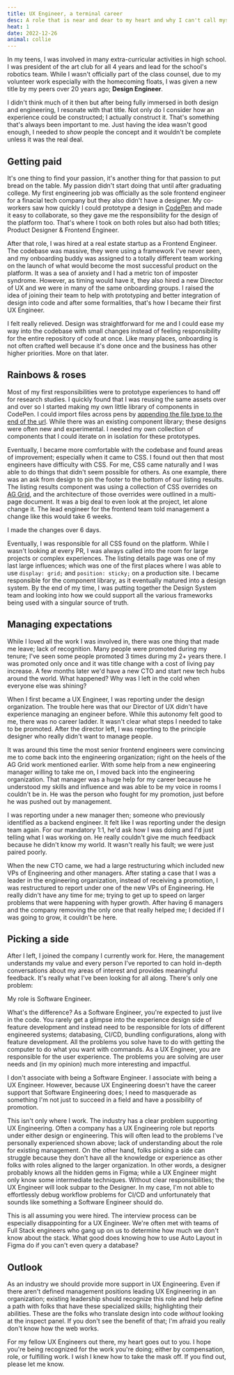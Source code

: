 ```yaml
---
title: UX Engineer, a terminal career
desc: A role that is near and dear to my heart and why I can't call myself one.
heat: 1
date: 2022-12-26
animal: collie
---
```


In my teens, I was involved in many extra-curricular activities in high school. I was president of the art club for all 4 years and lead for the school's robotics team. While I wasn't officially part of the class counsel, due to my volunteer work especially with the homecoming floats, I was given a new title by my peers over 20 years ago; **Design Engineer**.

I didn't think much of it then but after being fully immersed in both design and engineering, I resonate with that title. Not only do I consider how an experience could be constructed; I actually construct it. That's something that's always been important to me. Just having the idea wasn't good enough, I needed to _show_ people the concept and it wouldn't be complete unless it was the real deal.

## Getting paid

It's one thing to find your passion, it's another thing for that passion to put bread on the table. My passion didn't start doing that until after graduating college. My first engineering job was officially as the sole frontend engineer for a finacial tech company but they also didn't have a designer. My co-workers saw how quickly I could prototype a design in [CodePen](https://codepen.io) and made it easy to collaborate, so they gave me the responsibility for the design of the platform too. That's where I took on both roles but also had both titles; Product Designer & Frontend Engineer.

After that role, I was hired at a real estate startup as a Frontend Engineer. The codebase was massive, they were using a framework I've never seen, and my onboarding buddy was assigned to a totally different team working on the launch of what would become the most successful product on the platform. It was a sea of anxiety and I had a metric ton of imposter syndrome. However, as timing would have it, they also hired a new Director of UX and we were in many of the same onboarding groups. I raised the idea of joining their team to help with prototyping and better integration of design into code and after some formalities, that's how I became their first UX Engineer.

I felt really relieved. Design was straightforward for me and I could ease my way into the codebase with small changes instead of feeling responsibility for the entire repository of code at once. Like many places, onboarding is not often crafted well because it's done once and the business has other higher priorities. More on that later.

## Rainbows & roses

Most of my first responsibilities were to prototype experiences to hand off for research studies. I quickly found that I was reusing the same assets over and over so I started making my own little library of components in CodePen. I could import files across pens by [appending the file type to the end of the url](https://blog.codepen.io/documentation/url-extensions/). While there was an existing component library; these designs were often new and experimental. I needed my own collection of components that I could iterate on in isolation for these prototypes.

Eventually, I became more comfortable with the codebase and found areas of improvement; especially when it came to CSS. I found out then that most engineers have difficulty with CSS. For me, CSS came naturally and I was able to do things that didn't seem possible for others. As one example, there was an ask from design to pin the footer to the bottom of our listing results. The listing results component was using a collection of CSS overrides on [AG Grid](https://www.ag-grid.com), and the architecture of those overrides were outlined in a multi-page document. It was a big deal to even look at the project, let alone change it. The lead engineer for the frontend team told management a change like this would take 6 weeks.

I made the changes over 6 days.

Eventually, I was responsible for all CSS found on the platform. While I wasn't looking at every PR, I was always called into the room for large projects or complex experiences. The listing details page was one of my last large influences; which was one of the first places where I was able to use `display: grid;` and `position: sticky;` on a production site. I became responsible for the component library, as it eventually matured into a design system. By the end of my time, I was putting together the Design System team and looking into how we could support all the various frameworks being used with a singular source of truth.

## Managing expectations

While I loved all the work I was involved in, there was one thing that made me leave; lack of recognition. Many people were promoted during my tenure; I've seen some people promoted 3 times during my 2+ years there. I was promoted only once and it was title change with a cost of living pay increase. A few months later we'd have a new CTO and start new tech hubs around the world. What happened? Why was I left in the cold when everyone else was shining?

When I first became a UX Engineer, I was reporting under the design organization. The trouble here was that our Director of UX didn't have experience managing an engineer before. While this autonomy felt good to me, there was no career ladder. It wasn't clear what steps I needed to take to be promoted. After the director left, I was reporting to the principle designer who really didn't want to manage people.

It was around this time the most senior frontend engineers were convincing me to come back into the engineering organization; right on the heels of the AG Grid work mentioned earlier. With some help from a new engineering manager willing to take me on, I moved back into the engineering organization. That manager was a huge help for my career because he understood my skills and influence and was able to be my voice in rooms I couldn't be in. He was the person who fought for my promotion, just before he was pushed out by management.

I was reporting under a new manager then; someone who previously identified as a backend engineer. It felt like I was reporting under the design team again. For our mandatory 1:1, he'd ask how I was doing and I'd just telling what I was working on. He really couldn't give me much feedback because he didn't know my world. It wasn't really his fault; we were just paired poorly.

When the new CTO came, we had a large restructuring which included new VPs of Engineering and other managers. After stating a case that I was a leader in the engineering organization, instead of receiving a promotion, I was restructured to report under one of the new VPs of Engineering. He really didn't have any time for me; trying to get up to speed on larger problems that were happening with hyper growth. After having 6 managers and the company removing the only one that really helped me; I decided if I was going to grow, it couldn't be here.

## Picking a side

After I left, I joined the company I currently work for. Here, the management understands my value and every person I've reported to can hold in-depth conversations about my areas of interest and provides meaningful feedback. It's really what I've been looking for all along. There's only one problem:

My role is Software Engineer.

What's the difference? As a Software Engineer, you're expected to just live in the code. You rarely get a glimpse into the experience design side of feature development and instead need to be responsible for lots of different engineered systems; databasing, CI/CD, bundling configurations, along with feature development. All the problems you solve have to do with getting the computer to do what you want with commands. As a UX Engineer, you are responsible for the user experience. The problems you are solving are user needs and (in my opinion) much more interesting and impactful.

I don't associate with being a Software Engineer. I associate with being a UX Engineer. However, because UX Engineering doesn't have the career support that Software Engineering does; I need to masquerade as something I'm not just to succeed in a field and have a possibility of promotion.

This isn't only where I work. The industry has a clear problem supporting UX Engineering. Often a company has a UX Engineering role but reports under either design or engineering. This will often lead to the problems I've personally experienced shown above; lack of understanding about the role for existing management. On the other hand, folks picking a side can struggle because they don't have all the knowledge or experience as other folks with roles aligned to the larger organization. In other words, a designer probably knows all the hidden gems in Figma; while a UX Engineer might only know some intermediate techniques. Without clear responsibilities; the UX Engineer will look subpar to the Designer. In my case, I'm not able to effortlessly debug workflow problems for CI/CD and unfortunately that sounds like something a Software Engineer should do.

This is all assuming you were hired. The interview process can be especially disappointing for a UX Engineer. We're often met with teams of Full Stack engineers who gang up on us to determine how much we don't know about the stack. What good does knowing how to use Auto Layout in Figma do if you can't even query a database?

## Outlook

As an industry we should provide more support in UX Engineering. Even if there aren't defined management positions leading UX Engineering in an organization; existing leadership should recognize this role and help define a path with folks that have these specialized skills; highlighting their abilities. These are the folks who translate design into code _without_ looking at the inspect panel. If you don't see the benefit of that; I'm afraid you really don't know how the web works.

For my fellow UX Engineers out there, my heart goes out to you. I hope you're being recognized for the work you're doing; either by compensation, role, or fulfilling work. I wish I knew how to take the mask off. If you find out, please let me know.